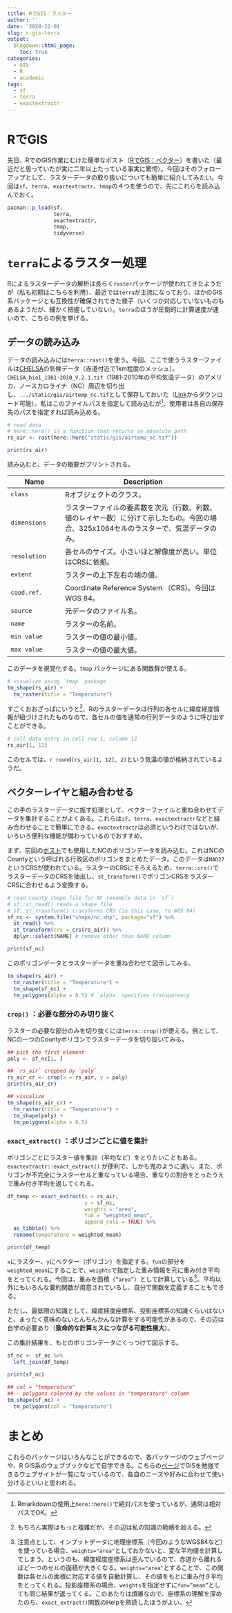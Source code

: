 ```yaml
---
title: RでGIS：ラスター
author: ''
date: '2024-12-01'
slug: r-gis-terra
output:
  blogdown::html_page:
    toc: true
categories:
  - GIS
  - R
  - academic
tags:
  - sf
  - terra
  - exactextractr
---
```


# RでGIS

先日、RでのGIS作業にむけた簡単なポスト（[RでGIS：ベクター](/2022/06/30/r-gis-sf/)）を書いた（最近だと思っていたが実に二年以上たっている事実に驚愕）。今回はそのフォローアップとして、ラスターデータの取り扱いについても簡単に紹介してみたい。今回は`sf`、`terra`、`exactextractr`、`tmap`の４つを使うので、先にこれらを読み込んでおく。

```r
pacman::p_load(sf, 
               terra, 
               exactextractr,
               tmap,
               tidyverse)
```

# `terra`によるラスター処理

Rによるラスターデータの解析は長らく`raster`パッケージが使われてきたようだが（私も初期はこちらを利用）、最近では`terra`が主流になっており、ほかのGIS系パッケージとも互換性が確保されてきた様子（いくつか対応していないものもあるようだが、細かく把握していない）。`terra`のほうが圧倒的に計算速度が速いので、こちらの例を挙げる。

## データの読み込み

データの読み込みには`terra::rast()`を使う。今回、ここで使うラスターファイルは[CHELSA](https://chelsa-climate.org/)の気候データ（赤道付近で1km程度のメッシュ）。`CHELSA_bio1_1981-2010_V.2.1.tif`（1981-2010年の平均気温データ）のアメリカ、ノースカロライナ（NC）周辺を切り出し、`.../static/gis/airtemp_nc.tif`として保存しておいた（[Link](https://github.com/aterui/ecological-stats/tree/main/static/gis/airtemp_nc.tif)からダウンロード可能）。私はこのファイルパスを指定して読み込むが[^1]、使用者は各自の保存先のパスを指定すれば読み込める。

[^1]: Rmarkdownの使用上`here::here()`で絶対パスを使っているが、通常は相対パスでOK。

```r
# read data
# here::here() is a function that returns an absolute path
rs_air <- rast(here::here("static/gis/airtemp_nc.tif"))

print(rs_air)
```

読み込むと、データの概要がプリントされる。

| Name         | Description                                                                                                                            |
|------------------|------------------------------------------------------|
| `class`      | Rオブジェクトのクラス。                                                                                                                |
| `dimensions` | ラスターファイルの要素数を次元（行数、列数、値のレイヤー数）に分けて示したもの。今回の場合、325x1064セルのラスターで、気温データのみ。 |
| `resolution` | 各セルのサイズ。小さいほど解像度が高い。単位はCRSに依拠。                                                                              |
| `extent`     | ラスターの上下左右の端の値。                                                                                                           |
| `cood.ref.`  | Coordinate Reference System （CRS)。今回はWGS 84。                                                                                     |
| `source`     | 元データのファイル名。                                                                                                                 |
| `name`       | ラスターの名前。                                                                                                                       |
| `min value`  | ラスターの値の最小値。                                                                                                                 |
| `max value`  | ラスターの値の最大値。                                                                                                                 |

このデータを視覚化する。`tmap` パッケージにある関数群が使える。

```r
# visualize using `tmap` package
tm_shape(rs_air) +
  tm_raster(title = "Temperature")
```

すごくおおざっぱにいうと[^2]、Rのラスターデータは行列の各セルに緯度経度情報が紐づけされたものなので、各セルの値を通常の行列データのように呼び出すことができる。

[^2]: もちろん実際はもっと複雑だが、その辺は私の知識の範疇を超える。

```r
# call data entry in cell row 1, column 12
rs_air[1, 12]
```

このセルでは、`r round(rs_air[1, 12], 2)`という気温の値が格納されているようだ。

## ベクターレイヤと組み合わせる

この手のラスターデータに施す処理として、ベクターファイルと重ね合わせてデータを集計することがよくある。これらは`sf`、`terra`、`exactextractr`などと組み合わせることで簡単にできる。`exactextractr`は必須というわけではないが、いろいろ便利な機能が備わっているのでおすすめ。

まず、前回の[ポスト](/2022/06/30/r-gis-sf/)でも使用したNCのポリゴンデータを読み込む。これはNCのCountyという呼ばれる行政区のポリゴンをまとめたデータ。このデータは`NAD27` というCRSが使われている。ラスターのCRSにそろえるため、`terra::crs()`でラスターデータのCRSを抽出し、`st_transform()`でポリゴンCRSをラスターCRSに合わせるよう変換する。

```r
# read county shape file for NC (example data in `sf`)
# sf::st_read() reads a shape file
# sf::st_transform() transforms CRS (in this case, to WGS 84)
sf_nc <- system.file("shape/nc.shp", package="sf") %>% 
  st_read() %>% 
  st_transform(crs = crs(rs_air)) %>% 
  dplyr::select(NAME) # remove other than NAME column

print(sf_nc)
```

このポリゴンデータとラスターデータを重ね合わせて図示してみる。

```r
tm_shape(rs_air) +
  tm_raster(title = "Temperature") +
  tm_shape(sf_nc) +
  tm_polygons(alpha = 0.5) # `alpha` specifies transparency
```

### `crop()` ：必要な部分のみ切り抜く

ラスターの必要な部分のみを切り抜くには`terra::crop()`が使える。例として、NCの一つのCountyポリゴンでラスターデータを切り抜いてみる。

```r

## pick the first element
poly <- sf_nc[1, ]

## `rs_air` cropped by `poly`
rs_air_cr <- crop(x = rs_air, y = poly)
print(rs_air_cr)

## visualize
tm_shape(rs_air_cr) +
  tm_raster(title = "Temperature") +
  tm_shape(poly) +
  tm_polygons(alpha = 0.5)
```

### `exact_extract()` ：ポリゴンごとに値を集計

ポリゴンごとにラスター値を集計（平均など）をとりたいこともある。`exactextractr::exact_extract()` が便利で、しかも鬼のように速い。また、ポリゴンが不完全にラスターセルと重なっている場合、重なりの割合をとったうえで重み付き平均を返してくれる。

```r
df_temp <- exact_extract(x = rs_air,
                         y = sf_nc,
                         weights = "area",
                         fun = "weighted_mean",
                         append_cols = TRUE) %>% 
  as_tibble() %>% 
  rename(temperature = weighted_mean)

print(df_temp)
```

`x`にラスター、`y`にベクター（ポリゴン）を指定する。`fun`の部分を`weighted_mean`にすることで、`weights`で指定した重み情報を元に重み付き平均をとってくれる。今回は、重みを面積（`”area”`）として計算している[^3]。平均以外にもいろんな要約関数が用意されているし、自分で関数を定義することもできる。

[^3]: 注意点として、インプットデータに地理座標系（今回のようなWGS84など）を使っている場合、`weights="area"`としておかないと、変な平均値を計算してしまう。というのも、緯度経度座標系は歪んでいるので、赤道から離れるほど一つのセルの面積が大きくなる。`weights="area"`とすることで、この関数は各セルの面積に対応する値を自動計算し、その値をもとに重み付き平均をとってくれる。投影座標系の場合、`weights`を指定せずに`fun=”mean”`としても同じ結果が返ってくる。このあたりは煩雑なので、座標系の理解を深めたのち、`exact_extract()`関数のHelpを熟読したほうがよい。

ただし、最低限の知識として、緯度経度座標系、投影座標系の知識くらいはないと、まったく意味のないとんちんかんな計算をする可能性があるので、その辺は自学の必要あり（**致命的な計算ミスにつながる可能性極大**）。

この集計結果を、もとのポリゴンデータにくっつけて図示する。

```r
sf_nc <- sf_nc %>% 
  left_join(df_temp)

print(sf_nc)

## col = "temperature"
## - polygons colored by the values in "temperature" column
tm_shape(sf_nc) +
  tm_polygons(col = "temperature")
```

# まとめ

これらのパッケージはいろんなことができるので、各パッケージのウェブページや、R GIS系のウェブブックなどで自学できる。こちらの[ページ](https://tmieno2.github.io/R-as-GIS-for-Economists/preface.html)でGISを勉強できるウェブサイトが一覧になっているので、各自のニーズや好みに合わせて使い分けるといいと思われる。
